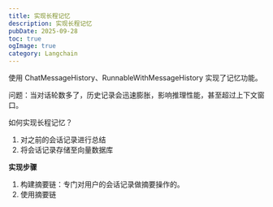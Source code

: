 ```yaml
---
title: 实现长程记忆
description: 实现长程记忆
pubDate: 2025-09-28
toc: true
ogImage: true
category: Langchain
---
```


使用 ChatMessageHistory、RunnableWithMessageHistory 实现了记忆功能。

问题：当对话轮数多了，历史记录会迅速膨胀，影响推理性能，甚至超过上下文窗口。

如何实现长程记忆？

1. 对之前的会话记录进行总结
2. 将会话记录存储至向量数据库

**实现步骤**

1. 构建摘要链：专门对用户的会话记录做摘要操作的。
2. 使用摘要链
